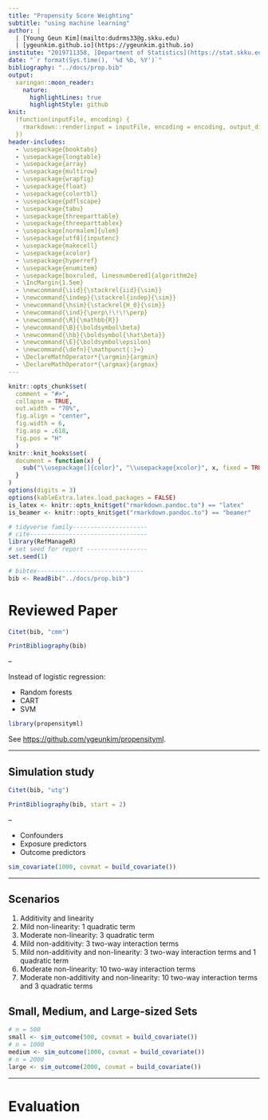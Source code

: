 ```yaml
---
title: "Propensity Score Weighting"
subtitle: "using machine learning"
author: |
  | [Young Geun Kim](mailto:dudrms33@g.skku.edu)
  | [ygeunkim.github.io](https://ygeunkim.github.io)
institute: "2019711358, [Department of Statistics](https://stat.skku.edu/stat/index.jsp)"
date: "`r format(Sys.time(), '%d %b, %Y')`"
bibliography: "../docs/prop.bib"
output: 
  xaringan::moon_reader:
    nature:
      highlightLines: true
      highlightStyle: github
knit:
  (function(inputFile, encoding) {
    rmarkdown::render(input = inputFile, encoding = encoding, output_dir = "../static/slides")
  })
header-includes:
  - \usepackage{booktabs}
  - \usepackage{longtable}
  - \usepackage{array}
  - \usepackage{multirow}
  - \usepackage{wrapfig}
  - \usepackage{float}
  - \usepackage{colortbl}
  - \usepackage{pdflscape}
  - \usepackage{tabu}
  - \usepackage{threeparttable}
  - \usepackage{threeparttablex}
  - \usepackage[normalem]{ulem}
  - \usepackage[utf8]{inputenc}
  - \usepackage{makecell}
  - \usepackage{xcolor}
  - \usepackage{hyperref}
  - \usepackage{enumitem}
  - \usepackage[boxruled, linesnumbered]{algorithm2e}
  - \IncMargin{1.5em}
  - \newcommand{\iid}{\stackrel{iid}{\sim}}
  - \newcommand{\indep}{\stackrel{indep}{\sim}}
  - \newcommand{\hsim}{\stackrel{H_0}{\sim}}
  - \newcommand{\ind}{\perp\!\!\!\perp}
  - \newcommand{\R}{\mathbb{R}}
  - \newcommand{\B}{\boldsymbol\beta}
  - \newcommand{\hb}{\boldsymbol{\hat\beta}}
  - \newcommand{\E}{\boldsymbol\epsilon}
  - \newcommand{\defn}{\mathpunct{:}=}
  - \DeclareMathOperator*{\argmin}{argmin}
  - \DeclareMathOperator*{\argmax}{argmax}
---
```


```r
knitr::opts_chunk$set(
  comment = "#>",
  collapse = TRUE,
  out.width = "70%",
  fig.align = "center",
  fig.width = 6,
  fig.asp = .618,
  fig.pos = "H"
  )
knitr::knit_hooks$set(
  document = function(x) {
    sub("\\usepackage[]{color}", "\\usepackage{xcolor}", x, fixed = TRUE)
  }
)
options(digits = 3)
options(kableExtra.latex.load_packages = FALSE)
is_latex <- knitr::opts_knit$get("rmarkdown.pandoc.to") == "latex"
is_beamer <- knitr::opts_knit$get("rmarkdown.pandoc.to") == "beamer"
```

```r
# tidyverse family---------------------
# cite---------------------------------
library(RefManageR)
# set seed for report -----------------
set.seed(1)
```

```r
# bibtex------------------------------
bib <- ReadBib("../docs/prop.bib")
```

# Reviewed Paper

```r
Citet(bib, "cmm")
```


```r
PrintBibliography(bib)
```

--

Instead of logistic regression:

- Random forests
- CART
- SVM

```r
library(propensityml)
```

See [https://github.com/ygeunkim/propensityml](https://github.com/ygeunkim/propensityml).

---

## Simulation study

```r
Citet(bib, "utg")
```

```r
PrintBibliography(bib, start = 2)
```


--

- Confounders
- Exposure predictors
- Outcome predictors

```r
sim_covariate(1000, covmat = build_covariate())
```

---

## Scenarios

1. Additivity and linearity
2. Mild non-linearity: 1 quadratic term
3. Moderate non-linearity: 3 quadratic term
4. Mild non-additivity: 3 two-way interaction terms
5. Mild non-additivity and non-linearity: 3 two-way interaction terms and 1 quadratic term
6. Moderate non-linearity: 10 two-way interaction terms
7. Moderate non-additivity and non-linearity: 10 two-way interaction terms and 3 quadratic terms

## Small, Medium, and Large-sized Sets

```r
# n = 500
small <- sim_outcome(500, covmat = build_covariate())
# n = 1000
medium <- sim_outcome(1000, covmat = build_covariate())
# n = 2000
large <- sim_outcome(2000, covmat = build_covariate())
```

---

# Evaluation








